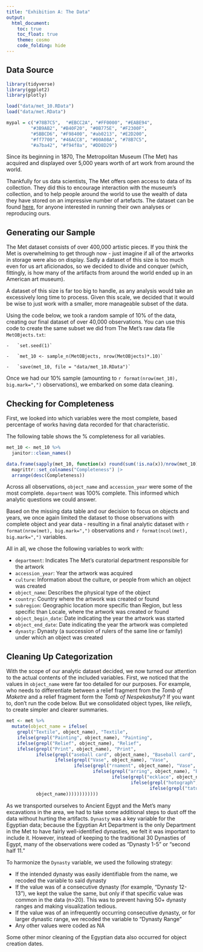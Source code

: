 ```yaml
---
title: "Exhibition A: The Data"
output: 
  html_document:
    toc: true
    toc_float: true
    theme: cosmo
    code_folding: hide
---
```


## Data Source

```r
library(tidyverse)
library(ggplot2)
library(plotly)

load("data/met_10.RData")
load("data/met.RData")

mypal = c("#78B7C5",  "#EBCC2A", "#FF0000", "#EABE94", 
         "#3B9AB2", "#B40F20", "#0B775E", "#F2300F", 
         "#5BBCD6", "#F98400", "#ab0213", "#E2D200", 
         "#ff7700", "#46ACC8", "#00A08A", "#78B7C5",
         "#a7ba42", "#f94f8a", "#DD8D29")
```

Since its beginning in 1870, The Metropolitan Museum (The Met) has acquired and displayed over 5,000 years worth of art work from around the world. 

Thankfully for us data scientists, The Met offers open access to data of its collection. They did this to encourage interaction with the museum's collection, and to help people around the world to use the wealth of data they have stored on an impressive number of artefacts. The dataset can be found [here](https://github.com/metmuseum/openaccess), for anyone interested in running their own analyses or reproducing ours. 


## Generating our Sample

The Met dataset consists of over 400,000 artistic pieces. If you think the Met is overwhelming to get through now - just imagine if all of the artworks in storage were also on display. Sadly a dataset of this size is too much even for us art aficionados, so we decided to divide and conquer (which, fittingly, is how many of the artifacts from around the world ended up in an American art museum). 

A dataset of this size is far too big to handle, as any analysis would take an excessively long time to process. Given this scale, we decided that it would be wise to just work with a smaller, more manageable subset of the data.

Using the code below, we took a random sample of 10% of the data, creating our final dataset of over 40,000 observations. You can use this code to create the same subset we did from The Met's raw data file `MetOBjects.txt`:

    -   `set.seed(1)`

    -   `met_10 <- sample_n(MetOBjects, nrow(MetOBjects)*.10)`

    -   `save(met_10, file = "data/met_10.RData")`
    
Once we had our 10% sample (amounting to `r format(nrow(met_10), big.mark=",")` observations), we embarked on some data cleaning.

## Checking for Completeness

First, we looked into which variables were the most complete, based percentage of works having data recorded for that characteristic. 

The following table shows the % completeness for all variables. 
```r
met_10 <- met_10 %>% 
  janitor::clean_names()

data.frame(sapply(met_10, function(x) round(sum(!is.na(x))/nrow(met_10)*100,2))) %>%
  magrittr::set_colnames("Completeness") |> 
  arrange(desc(Completeness))
```

Across all observations, `object_name` and `accession_year` were some of the most complete. `department` was 100% complete. This informed which analytic questions we could answer.

Based on the missing data table and our decision to focus on objects and years, we once again limited the dataset to those observations with complete object and year data - resulting in a final analytic dataset with `r format(nrow(met), big.mark=",")` observations and `r format(ncol(met), big.mark=",")` variables.

All in all, we chose the following variables to work with: 

* `department`: Indicates The Met's curatorial department responsible for the artwork
* `accession_year`: Year the artwork was acquired
* `culture`: Information about the culture, or people from which an object was created
* `object_name`: Describes the physical type of the object
* `country`: Country where the artwork was created or found
* `subregion`: Geographic location more specific than Region, but less specific than Locale, where the artwork was created or found
* `object_begin_date`: Date indicating the year the artwork was started
* `object_end_date`: Date indicating the year the artwork was completed
* `dynasty`: Dynasty (a succession of rulers of the same line or family) under which an object was created

## Cleaning Up Categorization

With the scope of our analytic dataset decided, we now turned our attention to the actual contents of the included variables. First, we noticed that the values in `object_name` were far too detailed for our purposes. For example, who needs to differentiate between a relief fragment from the _Tomb of Maketre_ and a relief fragment form the _Tomb of Nespekashuty_? If you want to, don't run the code below. But we consolidated object types, like _reliefs_, to create simpler and clearer summaries.

```r
met <- met %>%
  mutate(object_name = ifelse(
    grepl("Textile", object_name), "Textile",
    ifelse(grepl("Painting", object_name), "Painting",
    ifelse(grepl("Relief", object_name), "Relief",
    ifelse(grepl("Print", object_name), "Print", 
           ifelse(grepl("aseball card", object_name), "Baseball card", 
                  ifelse(grepl("Vase", object_name), "Vase", 
                         ifelse(grepl("rnament", object_name), "Vase", 
                                ifelse(grepl("arring", object_name), "Earring", 
                                       ifelse(grepl("ecklace", object_name), "Necklace", 
                                              ifelse(grepl("hotograph", object_name), "Photograph", 
                                                     ifelse(grepl("tatue", object_name), "Statue", 
           object_name))))))))))))
```

As we transported ourselves to Ancient Egypt and the Met's many excavations in the area, we had to take some additional steps to dust off the data without hurting the artifacts. `Dynasty` was a key variable for the Egyptian data; because the Egyptian Art Department is the only Department in the Met to have fairly well-identified dynasties, we felt it was important to include it. However, instead of keeping to the traditional 30 Dynasties of Egypt, many of the observations were coded as "Dynasty 1-5" or "second half 11." 

To harmonize the `Dynasty` variable, we used the following strategy: 

* If the intended dynasty was easily identifiable from the name, we recoded the variable to said dynasty
* If the value was of a consecutive dynasty (for example, "Dynasty 12-13"), we kept the value the same, but only if that specific value was common in the data (n>20). This was to prevent having 50+ dynasty ranges and making visualization tedious. 
* If the value was of an infrequently occurring consecutive dynasty, or for larger dynastic range, we recoded the variable to "Dynasty Range"
* Any other values were coded as NA

Some other minor cleaning of the Egyptian data also occurred for object creation dates.

